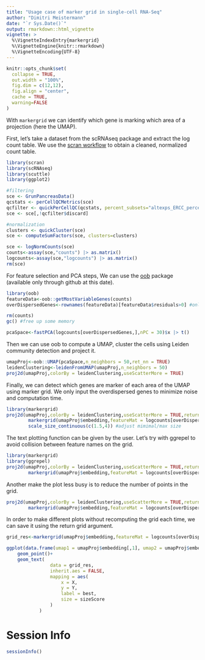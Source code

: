---
title: "Usage case of marker grid in single-cell RNA-Seq"
author: "Dimitri Meistermann"
date: "`r Sys.Date()`"
output: rmarkdown::html_vignette
vignette: >
  %\VignetteIndexEntry{markergrid}
  %\VignetteEngine{knitr::rmarkdown}
  %\VignetteEncoding{UTF-8}
---

```{r setup, include = FALSE}
knitr::opts_chunk$set(
  collapse = TRUE,
  out.width = "100%",
  fig.dim = c(12,12),
  fig.align = "center",
  cache = TRUE,
  warning=FALSE
)
```

With `markergrid` we can identify which gene is marking which area of a projection (here the UMAP).

First, let's take a dataset from the scRNAseq package and extract the log count table. We use the [scran workflow](https://bioconductor.org/packages/devel/bioc/vignettes/scran/inst/doc/scran.html) to obtain a cleaned, normalized count table.

```{r echo=FALSE}
library(scran)
library(scRNAseq)
library(scuttle)
library(ggplot2)

#filtering
sce <- GrunPancreasData()
qcstats <- perCellQCMetrics(sce)
qcfilter <- quickPerCellQC(qcstats, percent_subsets="altexps_ERCC_percent")
sce <- sce[,!qcfilter$discard]

#normalization
clusters <- quickCluster(sce)
sce <- computeSumFactors(sce, clusters=clusters)

sce <- logNormCounts(sce)
counts<-assay(sce,"counts") |> as.matrix()
logcounts<-assay(sce,"logcounts") |> as.matrix()
rm(sce)
```

For feature selection and PCA steps, We can use the [oob](https://github.com/DimitriMeistermann/oob) package (available only through github at this date).

```{r echo=FALSE}
library(oob)
featureData<-oob::getMostVariableGenes(counts)
overDispersedGenes<-rownames(featureData)[featureData$residuals>0] #only re

rm(counts)
gc() #free up some memory

pcaSpace<-fastPCA(logcounts[overDispersedGenes,],nPC = 30)$x |> t()
```

Then we can use oob to compute a UMAP, cluster the cells using Leiden community detection and project it.

```{r}
umapProj<-oob::UMAP(pcaSpace,n_neighbors = 50,ret_nn = TRUE)
leidenClustering<-leidenFromUMAP(umapProj,n_neighbors = 50)
proj2d(umapProj,colorBy = leidenClustering,useScatterMore = TRUE)

```

Finally, we can detect which genes are marker of each area of the UMAP using marker grid. We only input the overdispersed genes to minimize noise and computation time.
```{r}
library(markergrid)
proj2d(umapProj,colorBy = leidenClustering,useScatterMore = TRUE,returnGraph = TRUE) + 
        markergrid(umapProj$embedding,featureMat = logcounts[overDispersedGenes,])+
        scale_size_continuous(c(1.5,4)) #adjust mimimal/max size
```

The text plotting function can be given by the user. Let's try with ggrepel to avoid collision between feature names on the grid.
```{r}
library(markergrid)
library(ggrepel)
proj2d(umapProj,colorBy = leidenClustering,useScatterMore = TRUE,returnGraph = TRUE) + 
        markergrid(umapProj$embedding,featureMat = logcounts[overDispersedGenes,],geomTextFun = geom_text_repel)
```

Another make the plot less busy is to reduce the number of points in the grid.
```{r}
proj2d(umapProj,colorBy = leidenClustering,useScatterMore = TRUE,returnGraph = TRUE) + 
        markergrid(umapProj$embedding,featureMat = logcounts[overDispersedGenes,],geomTextFun = geom_text, gridResolution = 8)
```
In order to make different plots without recomputing the grid each time, we can save it using the return grid argument.

```{r}
grid_res<-markergrid(umapProj$embedding,featureMat = logcounts[overDispersedGenes,], returnGrid = TRUE)

ggplot(data.frame(umap1 = umapProj$embedding[,1], umap2 = umapProj$embedding[,2]),aes(x=umap1,y=umap2))+
    geom_point()+
    geom_text(
                data = grid_res,
                inherit.aes = FALSE,
                mapping = aes(
                    x = X,
                    y = Y,
                    label = best,
                    size = sizeScore
                )
            )

```
# Session Info
```{r}
sessionInfo()
```

